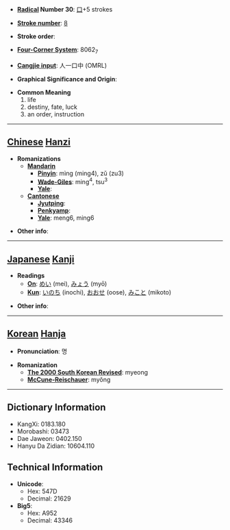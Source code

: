 * '''[[Wiktionary:Chinese radical index| Radical]] Number 30''': [[Wiktionary:Chinese radical index 口|口]]+5 strokes

* '''[[Wiktionary:Chinese total strokes index|Stroke number]]''': [[Wiktionary:Chinese total strokes index 8|8]]

* '''Stroke order''': 

* '''[[Wiktionary:Chinese four corner index|Four-Corner System]]''': 8062<sub>7</sub>

* '''[[Wiktionary:Chinese Cangjie index|Cangjie input]]''': 人一口中 (OMRL)

* '''Graphical Significance and Origin''': 

* '''Common Meaning'''
*#life
*# destiny, fate, luck
*# an order, instruction


----

== [[Chinese]] [[Hanzi]] ==

* '''Romanizations'''
** '''[[Mandarin]]'''
*** '''[[Pinyin]]''': mìng (ming4), zǔ (zu3)
*** '''[[Wade-Giles]]''': ming<sup>4</sup>, tsu<sup>3</sup>
*** '''[[Yale]]''': 
** '''[[Cantonese]]'''
*** '''[[Jyutping]]''':
*** '''[[Penkyamp]]''': 
*** '''[[Yale]]''': meng6, ming6

* '''Other info''': 

----

== [[Japanese]] [[Kanji]] ==

* '''Readings'''
** '''[[On]]''': [[めい]] (mei), [[みょう]] (myō)
** '''[[Kun]]''': [[いのち]] (inochi), [[おおせ]] (oose), [[みこと]] (mikoto)

* '''Other info''':  

----

== [[Korean]] [[Hanja]] ==

* '''Pronunciation''': 명

* '''Romanization'''
** '''[[The 2000 South Korean Revised Romanization|The 2000 South Korean Revised]]''': myeong
** '''[[McCune-Reischauer]]''': myŏng

----

== Dictionary Information ==

* KangXi: 0183.180
* Morobashi: 03473
* Dae Jaweon: 0402.150
* Hanyu Da Zidian: 10604.110

== Technical Information ==

* '''Unicode''':
** Hex: 547D
** Decimal: 21629
* '''Big5''':
** Hex: A952
** Decimal: 43346